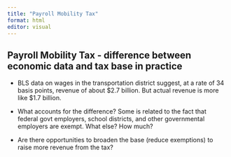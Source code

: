 ```yaml
---
title: "Payroll Mobility Tax"
format: html
editor: visual
---
```


## Payroll Mobility Tax - difference between economic data and tax base in practice

-   BLS data on wages in the transportation district suggest, at a rate of 34 basis points, revenue of about \$2.7 billion. But actual revenue is more like \$1.7 billion.

-   What accounts for the difference? Some is related to the fact that federal govt employers, school districts, and other governmental employers are exempt. What else? How much?

-   Are there opportunities to broaden the base (reduce exemptions) to raise more revenue from the tax?

